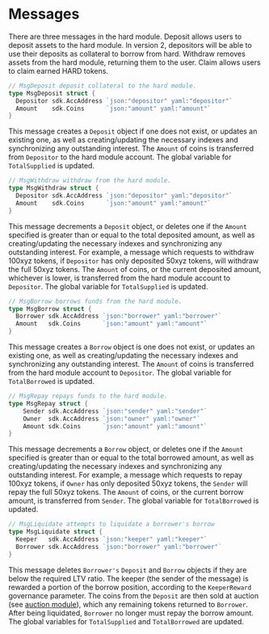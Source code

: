 



# Messages

There are three messages in the hard module. Deposit allows users to deposit assets to the hard module. In version 2, depositors will be able to use their deposits as collateral to borrow from hard. Withdraw removes assets from the hard module, returning them to the user. Claim allows users to claim earned HARD tokens.

```go
// MsgDeposit deposit collateral to the hard module.
type MsgDeposit struct {
  Depositor sdk.AccAddress `json:"depositor" yaml:"depositor"`
  Amount    sdk.Coins      `json:"amount" yaml:"amount"`
}
```

This message creates a `Deposit` object if one does not exist, or updates an existing one, as well as creating/updating the necessary indexes and synchronizing any outstanding interest. The `Amount` of coins is transferred from `Depositor` to the hard module account. The global variable for `TotalSupplied` is updated.

```go
// MsgWithdraw withdraw from the hard module.
type MsgWithdraw struct {
  Depositor sdk.AccAddress `json:"depositor" yaml:"depositor"`
  Amount    sdk.Coins      `json:"amount" yaml:"amount"`
}
```

This message decrements a `Deposit` object, or deletes one if the `Amount` specified is greater than or equal to the total deposited amount, as well as creating/updating the necessary indexes and synchronizing any outstanding interest. For example, a message which requests to withdraw 100xyz tokens, if `Depositor` has only deposited 50xyz tokens, will withdraw the full 50xyz tokens. The `Amount` of coins, or the current deposited amount, whichever is lower, is transferred from the hard module account to `Depositor`. The global variable for `TotalSupplied` is updated.

```go
// MsgBorrow borrows funds from the hard module.
type MsgBorrow struct {
  Borrower sdk.AccAddress `json:"borrower" yaml:"borrower"`
  Amount   sdk.Coins      `json:"amount" yaml:"amount"`
}
```

This message creates a `Borrow` object is one does not exist, or updates an existing one, as well as creating/updating the necessary indexes and synchronizing any outstanding interest. The `Amount` of coins is transferred from the hard module account to `Depositor`. The global variable for `TotalBorrowed` is updated.

```go
// MsgRepay repays funds to the hard module.
type MsgRepay struct {
	Sender sdk.AccAddress `json:"sender" yaml:"sender"`
	Owner  sdk.AccAddress `json:"owner" yaml:"owner"`
	Amount sdk.Coins      `json:"amount" yaml:"amount"`
}
```

This message decrements a `Borrow` object, or deletes one if the `Amount` specified is greater than or equal to the total borrowed amount, as well as creating/updating the necessary indexes and synchronizing any outstanding interest. For example, a message which requests to repay 100xyz tokens, if `Owner` has only deposited 50xyz tokens, the `Sender` will repay the full 50xyz tokens. The `Amount` of coins, or the current borrow amount, is transferred from `Sender`. The global variable for `TotalBorrowed` is updated.

```go
// MsgLiquidate attempts to liquidate a borrower's borrow
type MsgLiquidate struct {
  Keeper   sdk.AccAddress `json:"keeper" yaml:"keeper"`
  Borrower sdk.AccAddress `json:"borrower" yaml:"borrower"`
}
```

This message deletes `Borrower's` `Deposit` and `Borrow` objects if they are below the required LTV ratio. The keeper (the sender of the message) is rewarded a portion of the borrow position, according to the `KeeperReward` governance parameter. The coins from the `Deposit` are then sold at auction (see [auction module](../../auction/spec/README.md)), which any remaining tokens returned to `Borrower`. After being liquidated, `Borrower` no longer must repay the borrow amount. The global variables for `TotalSupplied` and `TotalBorrowed` are updated.

